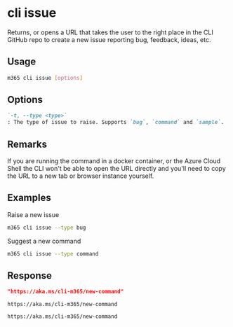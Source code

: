 
# cli issue

Returns, or opens a URL that takes the user to the right place in the CLI GitHub repo to create a new issue reporting bug, feedback, ideas, etc.

## Usage

```sh
m365 cli issue [options]
```

## Options

```md defintion-list
`-t, --type <type>`
: The type of issue to raise. Supports `bug`, `command` and `sample`.
```

<Global />

## Remarks

If you are running the command in a docker container, or the Azure Cloud Shell the CLI won't be able to open the URL directly and you'll need to copy the URL to a new tab or browser instance yourself.

## Examples

Raise a new issue

```sh
m365 cli issue --type bug
```

Suggest a new command

```sh
m365 cli issue --type command
```

## Response

<Tabs>
  <TabItem value="json" label="JSON">

  ```json
  "https://aka.ms/cli-m365/new-command"
  ```

  </TabItem>
  <TabItem value="text" label="Text">

  ```text
  https://aka.ms/cli-m365/new-command
  ```

  </TabItem>
  <TabItem value="csv" label="CSV">

  ```csv
  https://aka.ms/cli-m365/new-command
  ```

  </TabItem>
</Tabs>
